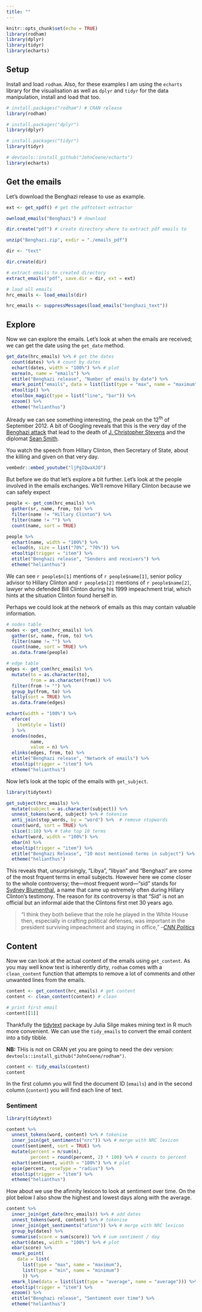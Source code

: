 ```yaml
---
title: ""
---
```


```r
knitr::opts_chunk$set(echo = TRUE)
library(rodham)
library(dplyr)
library(tidyr)
library(echarts)
```

<main>
<div class="container">

## Setup

Install and load `rodham`. Also, for these examples I am using the `echarts` library for the visualisation as well as `dplyr` and `tidyr` for the data manipulation, install and load that too.

```r
# install.packages("rodham") # CRAN release
library(rodham)

# install.packages("dplyr")
library(dplyr)

# install.packages("tidyr")
library(tidyr)

# devtools::install_github("JohnCoene/echarts")
library(echarts)

```

## Get the emails

Let's download the Benghazi release to use as example.

```r
ext <- get_xpdf() # get the pdftotext extractor

ownload_emails("Benghazi") # download

dir.create("pdf") # create directory where to extract pdf emails to

unzip("Benghazi.zip", exdir = "./emails_pdf")

dir <- "text"

dir.create(dir)

# extract emails to created directory
extract_emails("pdf", save.dir = dir, ext = ext)

# laod all emails
hrc_emails <- load_emails(dir)
```

```r
hrc_emails <- suppressMessages(load_emails("benghazi_text"))
```

## Explore

Now we can explore the emails. Let's look at when the emails are received; we can get the date using the `get_date` method.

```r
get_date(hrc_emails) %>% # get the dates
  count(dates) %>% # count by dates
  echart(dates, width = "100%") %>% # plot
  earea(n, name = "emails") %>% 
  etitle("Benghazi release", "Number of emails by date") %>% 
  emark_point("emails", data = list(list(type = "max", name = "maximum"))) %>% 
  etooltip() %>% 
  etoolbox_magic(type = list("line", "bar")) %>% 
  ezoom() %>% 
  etheme("helianthus")
```

Already we can see something interesting, the peak on the 12<sup>th</sup> of September 2012. A bit of Googling reveals that this is the very day of the [Benghazi attack](https://en.wikipedia.org/wiki/2012_Benghazi_attack) that lead to the death of [J. Christopher Stevens](https://en.wikipedia.org/wiki/J._Christopher_Stevens) and the diplomat [Sean Smith](https://en.wikipedia.org/wiki/Sean_Smith_(diplomat)).

You watch the speech from Hillary Clinton, then Secretary of State, about the killing and given on that very day.

```r
vembedr::embed_youtube("ljPgIQwaXJ0")
```

But before we do that let's explore a bit further. Let's look at the people involved in the emails exchanges. We'll remove Hillary Clinton because we can safely expect 

```r
people <- get_com(hrc_emails) %>% 
  gather(sr, name, from, to) %>%
  filter(name != "Hillary Clinton") %>% 
  filter(name != "") %>% 
  count(name, sort = TRUE)

people %>% 
  echart(name, width = "100%") %>% 
  ecloud(n, size = list("70%", "70%")) %>% 
  etooltip(trigger = "item") %>% 
  etitle("Benghazi release", "Senders and receivers") %>% 
  etheme("helianthus")
```

We can see `r people$n[1]` mentions of `r people$name[1]`, senior policy advisor to Hillary Clinton and `r people$n[2]` mentions of `r people$name[2]`, lawyer who defended Bill Clinton during his 1999 impeachment trial, which hints at the situation Clinton found herself in.

Perhaps we could look at the network of emails as this may contain valuable information.

```r
# nodes table
nodes <- get_com(hrc_emails) %>% 
  gather(sr, name, from, to) %>%
  filter(name != "") %>% 
  count(name, sort = TRUE) %>% 
  as.data.frame(people)

# edge table
edges <- get_com(hrc_emails) %>% 
  mutate(to = as.character(to), 
         from = as.character(from)) %>% 
  filter(from != "") %>% 
  group_by(from, to) %>% 
  tally(sort = TRUE) %>% 
  as.data.frame(edges)

echart(width = "100%") %>% 
  eforce(
    itemStyle = list()
  ) %>% 
  enodes(nodes, 
         name, 
         value = n) %>% 
  elinks(edges, from, to) %>% 
  etitle("Benghazi release", "Network of emails") %>% 
  etooltip(trigger = "item") %>% 
  etheme("helianthus")
```

Now let's look at the topic of the emails with `get_subject`.

```r
library(tidytext)

get_subject(hrc_emails) %>% 
  mutate(subject = as.character(subject)) %>% 
  unnest_tokens(word, subject) %>% # tokenise
  anti_join(stop_words, by = "word") %>%  # remove stopwords
  count(word, sort = TRUE) %>%
  slice(1:10) %>% # take top 10 terms
  echart(word, width = "100%") %>% 
  ebar(n) %>% 
  etooltip(trigger = "item") %>% 
  etitle("Benghazi Release", "10 most mentioned terms in subject") %>% 
  etheme("helianthus")
```

This reveals that, unsurprisingly, "Libya", "libyan" and "Benghazi" are some of the most frquent terms in email subjects. However here we come closer to the whole controversy; the---most frequent word---"sid" stands for [Sydney Blumenthal](https://en.wikipedia.org/wiki/Sidney_Blumenthal), a name that came up extremely often during Hillary Clinton's testimony. The reason for its controversy is that "Sid" is not an official but an informal aide that the Clintons first met 30 years ago.


> "I think they both believe that the role he played in the White House then, especially in crafting political defenses, was important in the president surviving impeachment and staying in office,"
> --<cite>[CNN Politics](http://edition.cnn.com/2015/10/22/politics/hillary-clinton-benghazi-sidney-blumenthal/index.html)</cite>

## Content

Now we can look at the actual content of the emails using `get_content`. As you may well know text is inherently dirty, `rodham` comes with a `clean_content` function that attempts to remove a lot of comments and other unwanted lines from the emails.

```r
content <- get_content(hrc_emails) # get content
content <- clean_content(content) # clean

# print first email
content[[1]]
```

Thankfully the [tidytext](http://tidytextmining.com) package by Julia Silge makes mining text in R much more convenient. We can use the `tidy_emails` to convert the email content into a tidy tibble.

**NB:** THis is not on CRAN yet you are going to need the dev version: `devtools::install_github("JohnCoene/rodham")`.

```r
content <- tidy_emails(content)
content
```

In the first column you will find the document ID (`emails`) and in the second column (`content`) you will find each line of text.

### Sentiment

```r
library(tidytext)

content %>% 
  unnest_tokens(word, content) %>% # tokenise
  inner_join(get_sentiments("nrc")) %>% # merge with NRC lexicon
  count(sentiment, sort = TRUE) %>% 
  mutate(percent = n/sum(n),
         percent = round(percent, 2) * 100) %>% # counts to percent
  echart(sentiment, width = "100%") %>% # plot
  epie(percent, roseType = "radius") %>% 
  etooltip(trigger = "item") %>% 
  etheme("helianthus")
```

How about we use the afinnity lexicon to look at sentiment over time. On the plot below I also show the highest and lowest days along with the average.

```r
content %>% 
  inner_join(get_date(hrc_emails)) %>% # add dates
  unnest_tokens(word, content) %>% # tokenise
  inner_join(get_sentiments("afinn")) %>% # merge with NRC lexicon
  group_by(dates) %>% 
  summarise(score = sum(score)) %>% # sum sentiment / day
  echart(dates, width = "100%") %>% # plot
  ebar(score) %>% 
  emark_point(
    data = list(
      list(type = "max", name = "maximum"), 
      list(type = "min", name = "minimum")
      )) %>% 
  emark_line(data = list(list(type = "average", name = "average"))) %>% 
  etooltip(trigger = "item") %>% 
  ezoom() %>% 
  etitle("Benghazi release", "Sentiment over time") %>% 
  etheme("helianthus")
```

</div>
</main>